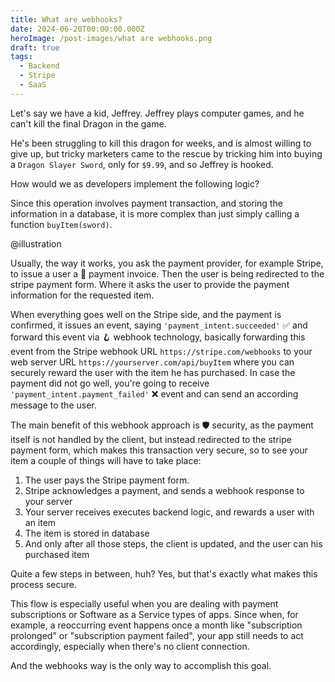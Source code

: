 ```yaml
---
title: What are webhooks?
date: 2024-06-20T00:00:00.000Z
heroImage: /post-images/what are webhooks.png
draft: true
tags:
  - Backend
  - Stripe
  - SaaS
---
```


Let's say we have a kid, Jeffrey. Jeffrey plays computer games, and he can't kill the final Dragon in the game.

He's been struggling to kill this dragon for weeks, and is almost willing to give up, but tricky marketers came to the rescue by tricking him into buying a `Dragon Slayer Sword`, only for `$9.99`, and so Jeffrey is hooked.

How would we as developers implement the following logic?

Since this operation involves payment transaction, and storing the information in a database, it is more complex than just simply calling a function `buyItem(sword)`.

@illustration

Usually, the way it works, you ask the payment provider, for example Stripe, to issue a user a 📃 payment invoice. Then the user is being redirected to the stripe payment form. Where it asks the user to provide the payment information for the requested item.

When everything goes well on the Stripe side, and the payment is confirmed, it issues an event, saying `'payment_intent.succeeded'` ✅ and forward this event via 🪝 webhook technology, basically forwarding this event from the Stripe webhook URL `https://stripe.com/webhooks` to your web server URL `https://yourserver.com/api/buyItem` where you can securely reward the user with the item he has purchased. In case the payment did not go well, you're going to receive `'payment_intent.payment_failed'` ❌ event and can send an according message to the user.

The main benefit of this webhook approach is 🛡 security, as the payment itself is not handled by the client, but instead redirected to the stripe payment form, which makes this transaction very secure, so to see your item a couple of things will have to take place:

1. The user pays the Stripe payment form.
2. Stripe acknowledges a payment, and sends a webhook response to your server
3. Your server receives executes backend logic, and rewards a user with an item
4. The item is stored in database
5. And only after all those steps, the client is updated, and the user can his purchased item

Quite a few steps in between, huh? Yes, but that's exactly what makes this process secure.

This flow is especially useful when you are dealing with payment subscriptions or Software as a Service types of apps. Since when, for example, a reoccurring event happens once a month like "subscription prolonged" or "subscription payment failed", your app still needs to act accordingly, especially when there's no client connection.

And the webhooks way is the only way to accomplish this goal.

